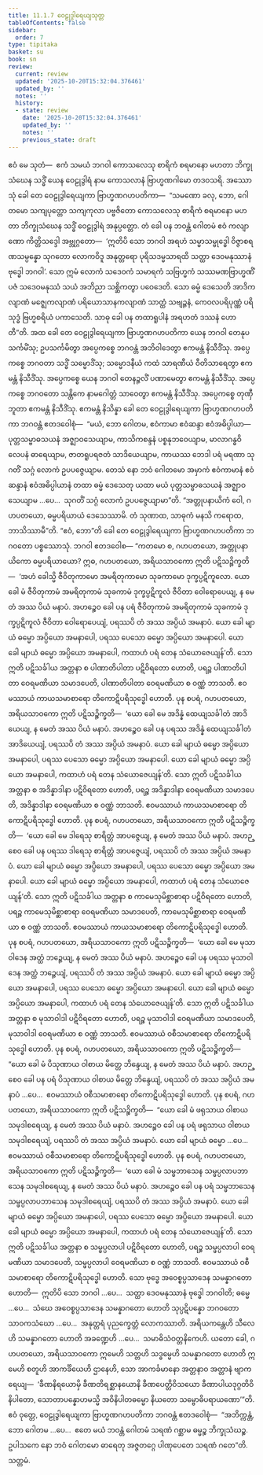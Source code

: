 ```yaml
---
title: 11.1.7 ဝေဠုဒွါရေယျသုတ္တ
tableOfContents: false
sidebar:
  order: 7
type: tipitaka
basket: su
book: sn
review:
  current: review
  updated: '2025-10-20T15:32:04.376461'
  updated_by: ''
  notes: ''
  history:
  - state: review
    date: '2025-10-20T15:32:04.376461'
    updated_by: ''
    notes: ''
    previous_state: draft
---
```



<DynamicBreadcrumb />


<ReviewStatus review={frontmatter.review} showDetails={true} />

<HypothesisAnnotation frontmatter={frontmatter} />

<Division number="1003" book="sn" e="ch" v="18" p="430">

<Paragraph number="1831" book="sn">
ဧဝံ မေ သုတံ—  ဧကံ သမယံ ဘဂဝါ ကောသလေသု စာရိကံ စရမာနော မဟတာ ဘိက္ခုသံဃေန သဒ္ဓိံ ယေန ဝေဠုဒွါရံ နာမ ကောသလာနံ ဗြာဟ္မဏဂါမော တဒဝသရိ. အဿောသုံ ခေါ တေ ဝေဠုဒွါရေယျကာ ဗြာဟ္မဏဂဟပတိကာ—  “သမဏော ခလု, ဘော, ဂေါတမော သကျပုတ္တော သကျကုလာ ပဗ္ဗဇိတော ကောသလေသု စာရိကံ စရမာနော မဟတာ ဘိက္ခုသံဃေန သဒ္ဓိံ ဝေဠုဒွါရံ အနုပ္ပတ္တော. တံ ခေါ ပန ဘဝန္တံ ဂေါတမံ ဧဝံ ကလျာဏော ကိတ္တိသဒ္ဒေါ အဗ္ဘုဂ္ဂတော—  ‘ဣတိပိ သော ဘဂဝါ အရဟံ သမ္မာသမ္ဗုဒ္ဓေါ ဝိဇ္ဇာစရဏသမ္ပန္နော သုဂတော လောကဝိဒူ အနုတ္တရော ပုရိသဒမ္မသာရထိ သတ္ထာ ဒေဝမနုဿာနံ ဗုဒ္ဓေါ ဘဂဝါ’. သော ဣမံ လောကံ သဒေဝကံ သမာရကံ သဗြဟ္မကံ သဿမဏဗြာဟ္မဏိံ ပဇံ သဒေဝမနုဿံ သယံ အဘိညာ သစ္ဆိကတွာ ပဝေဒေတိ. သော ဓမ္မံ ဒေသေတိ အာဒိကလျာဏံ မဇ္ဈေကလျာဏံ ပရိယောသာနကလျာဏံ သာတ္ထံ သဗျဉ္ဇနံ, ကေဝလပရိပုဏ္ဏံ ပရိသုဒ္ဓံ ဗြဟ္မစရိယံ ပကာသေတိ. သာဓု ခေါ ပန တထာရူပါနံ အရဟတံ ဒဿနံ ဟောတီ”တိ.
</Paragraph>

<Paragraph number="1832" book="sn">
အထ ခေါ တေ ဝေဠုဒွါရေယျကာ ဗြာဟ္မဏဂဟပတိကာ ယေန ဘဂဝါ တေနုပသင်္ကမိံသု; ဥပသင်္ကမိတွာ အပ္ပေကစ္စေ ဘဂဝန္တံ အဘိဝါဒေတွာ ဧကမန္တံ နိသီဒိံသု. အပ္ပေကစ္စေ ဘဂဝတာ သဒ္ဓိံ သမ္မောဒိံသု; သမ္မောဒနီယံ ကထံ သာရဏီယံ ဝီတိသာရေတွာ ဧကမန္တံ နိသီဒိံသု. အပ္ပေကစ္စေ ယေန ဘဂဝါ တေနဉ္ဇလိံ ပဏာမေတွာ ဧကမန္တံ နိသီဒိံသု. အပ္ပေကစ္စေ ဘဂဝတော သန္တိကေ နာမဂေါတ္တံ သာဝေတွာ ဧကမန္တံ နိသီဒိံသု. အပ္ပေကစ္စေ တုဏှီဘူတာ ဧကမန္တံ နိသီဒိံသု. ဧကမန္တံ နိသိန္နာ ခေါ တေ ဝေဠုဒွါရေယျကာ ဗြာဟ္မဏဂဟပတိကာ ဘဂဝန္တံ ဧတဒဝေါစုံ—  “မယံ, ဘော ဂေါတမ, ဧဝံကာမာ ဧဝံဆန္ဒာ ဧဝံအဓိပ္ပါယာ—  ပုတ္တသမ္ဗာဓသယနံ အဇ္ဈာဝသေယျာမ, ကာသိကစန္ဒနံ ပစ္စနုဘဝေယျာမ, မာလာဂန္ဓဝိလေပနံ ဓာရေယျာမ, ဇာတရူပရဇတံ သာဒိယေယျာမ, ကာယဿ ဘေဒါ ပရံ မရဏာ သုဂတိံ သဂ္ဂံ လောကံ ဥပပဇ္ဇေယျာမ. တေသံ နော ဘဝံ ဂေါတမော အမှာကံ ဧဝံကာမာနံ ဧဝံဆန္ဒာနံ ဧဝံအဓိပ္ပါယာနံ တထာ ဓမ္မံ ဒေသေတု ယထာ မယံ ပုတ္တသမ္ဗာဓသယနံ အဇ္ဈာဝသေယျာမ …ပေ…  သုဂတိံ သဂ္ဂံ လောကံ ဥပပဇ္ဇေယျာမာ”တိ.
</Paragraph>

<Paragraph number="1833" book="sn">
“အတ္တုပနာယိကံ ဝေါ, ဂဟပတယော, ဓမ္မပရိယာယံ ဒေသေဿာမိ. တံ သုဏာထ, သာဓုကံ မနသိ ကရောထ, ဘာသိဿာမီ”တိ. “ဧဝံ, ဘော”တိ ခေါ တေ ဝေဠုဒွါရေယျကာ ဗြာဟ္မဏဂဟပတိကာ ဘဂဝတော ပစ္စဿောသုံ. ဘဂဝါ ဧတဒဝေါစ—
</Paragraph>

<Paragraph number="1834" book="sn">
“ကတမော စ, ဂဟပတယော, အတ္တုပနာယိကော ဓမ္မပရိယာယော? ဣဓ, ဂဟပတယော, အရိယသာဝကော ဣတိ ပဋိသဉ္စိက္ခတိ—  ‘အဟံ ခေါသ္မိ ဇီဝိတုကာမော အမရိတုကာမော သုခကာမော ဒုက္ခပ္ပဋိကူလော. ယော ခေါ မံ ဇီဝိတုကာမံ အမရိတုကာမံ သုခကာမံ ဒုက္ခပ္ပဋိကူလံ ဇီဝိတာ ဝေါရောပေယျ, န မေတံ အဿ ပိယံ မနာပံ. အဟဉ္စေဝ ခေါ ပန ပရံ ဇီဝိတုကာမံ အမရိတုကာမံ သုခကာမံ ဒုက္ခပ္ပဋိကူလံ ဇီဝိတာ ဝေါရောပေယျံ, ပရဿပိ တံ အဿ အပ္ပိယံ အမနာပံ. ယော ခေါ မျာယံ ဓမ္မော အပ္ပိယော အမနာပေါ, ပရဿ ပေသော ဓမ္မော အပ္ပိယော အမနာပေါ. ယော ခေါ မျာယံ ဓမ္မော အပ္ပိယော အမနာပေါ, ကထာဟံ ပရံ တေန သံယောဇေယျန်’တိ. သော ဣတိ ပဋိသင်္ခါယ အတ္တနာ စ ပါဏာတိပါတာ ပဋိဝိရတော ဟောတိ, ပရဉ္စ ပါဏာတိပါတာ ဝေရမဏိယာ သမာဒပေတိ, ပါဏာတိပါတာ ဝေရမဏိယာ စ ဝဏ္ဏံ ဘာသတိ. ဧဝမဿာယံ ကာယသမာစာရော တိကောဋိပရိသုဒ္ဓေါ ဟောတိ.
</Paragraph>

<Paragraph number="1835" book="sn">
ပုန စပရံ, ဂဟပတယော, အရိယသာဝကော ဣတိ ပဋိသဉ္စိက္ခတိ—  ‘ယော ခေါ မေ အဒိန္နံ ထေယျသင်္ခါတံ အာဒိယေယျ, န မေတံ အဿ ပိယံ မနာပံ. အဟဉ္စေဝ ခေါ ပန ပရဿ အဒိန္နံ ထေယျသင်္ခါတံ အာဒိယေယျံ, ပရဿပိ တံ အဿ အပ္ပိယံ အမနာပံ. ယော ခေါ မျာယံ ဓမ္မော အပ္ပိယော အမနာပေါ, ပရဿ ပေသော ဓမ္မော အပ္ပိယော အမနာပေါ. ယော ခေါ မျာယံ ဓမ္မော အပ္ပိယော အမနာပေါ, ကထာဟံ ပရံ တေန သံယောဇေယျန်’တိ. သော ဣတိ ပဋိသင်္ခါယ အတ္တနာ စ အဒိန္နာဒါနာ ပဋိဝိရတော ဟောတိ, ပရဉ္စ အဒိန္နာဒါနာ ဝေရမဏိယာ သမာဒပေတိ, အဒိန္နာဒါနာ ဝေရမဏိယာ စ ဝဏ္ဏံ ဘာသတိ. ဧဝမဿာယံ ကာယသမာစာရော တိကောဋိပရိသုဒ္ဓေါ ဟောတိ.
</Paragraph>

<Paragraph number="1836" book="sn">
ပုန စပရံ, ဂဟပတယော, အရိယသာဝကော ဣတိ ပဋိသဉ္စိက္ခတိ—  ‘ယော ခေါ မေ ဒါရေသု စာရိတ္တံ အာပဇ္ဇေယျ, န မေတံ အဿ ပိယံ မနာပံ. အဟဉ္စေဝ ခေါ ပန ပရဿ ဒါရေသု စာရိတ္တံ အာပဇ္ဇေယျံ, ပရဿပိ တံ အဿ အပ္ပိယံ အမနာပံ. ယော ခေါ မျာယံ ဓမ္မော အပ္ပိယော အမနာပေါ, ပရဿ ပေသော ဓမ္မော အပ္ပိယော အမနာပေါ. ယော ခေါ မျာယံ ဓမ္မော အပ္ပိယော အမနာပေါ, ကထာဟံ ပရံ တေန သံယောဇေယျန်’တိ. သော ဣတိ ပဋိသင်္ခါယ အတ္တနာ စ ကာမေသုမိစ္ဆာစာရာ ပဋိဝိရတော ဟောတိ, ပရဉ္စ ကာမေသုမိစ္ဆာစာရာ ဝေရမဏိယာ သမာဒပေတိ, ကာမေသုမိစ္ဆာစာရာ ဝေရမဏိယာ စ ဝဏ္ဏံ ဘာသတိ. ဧဝမဿာယံ ကာယသမာစာရော တိကောဋိပရိသုဒ္ဓေါ ဟောတိ.
</Paragraph>

<Paragraph number="1837" book="sn">
ပုန စပရံ, ဂဟပတယော, အရိယသာဝကော ဣတိ ပဋိသဉ္စိက္ခတိ—  ‘ယော ခေါ မေ မုသာဝါဒေန အတ္ထံ ဘဉ္ဇေယျ, န မေတံ အဿ ပိယံ မနာပံ. အဟဉ္စေဝ ခေါ ပန ပရဿ မုသာဝါဒေန အတ္ထံ ဘဉ္ဇေယျံ, ပရဿပိ တံ အဿ အပ္ပိယံ အမနာပံ. ယော ခေါ မျာယံ ဓမ္မော အပ္ပိယော အမနာပေါ, ပရဿ ပေသော ဓမ္မော အပ္ပိယော အမနာပေါ. ယော ခေါ မျာယံ ဓမ္မော အပ္ပိယော အမနာပေါ, ကထာဟံ ပရံ တေန သံယောဇေယျန်’တိ. သော ဣတိ ပဋိသင်္ခါယ အတ္တနာ စ မုသာဝါဒါ ပဋိဝိရတော ဟောတိ, ပရဉ္စ မုသာဝါဒါ ဝေရမဏိယာ သမာဒပေတိ, မုသာဝါဒါ ဝေရမဏိယာ စ ဝဏ္ဏံ ဘာသတိ. ဧဝမဿာယံ ဝစီသမာစာရော တိကောဋိပရိသုဒ္ဓေါ ဟောတိ.
</Paragraph>

<Paragraph number="1838" book="sn">
ပုန စပရံ, ဂဟပတယော, အရိယသာဝကော ဣတိ ပဋိသဉ္စိက္ခတိ—  “ယော ခေါ မံ ပိသုဏာယ ဝါစာယ မိတ္တေ ဘိန္ဒေယျ, န မေတံ အဿ ပိယံ မနာပံ. အဟဉ္စေဝ ခေါ ပန ပရံ ပိသုဏာယ ဝါစာယ မိတ္တေ ဘိန္ဒေယျံ, ပရဿပိ တံ အဿ အပ္ပိယံ အမနာပံ …ပေ…  ဧဝမဿာယံ ဝစီသမာစာရော တိကောဋိပရိသုဒ္ဓေါ ဟောတိ.
</Paragraph>

<Paragraph number="1839" book="sn">
ပုန စပရံ, ဂဟပတယော, အရိယသာဝကော ဣတိ ပဋိသဉ္စိက္ခတိ—  “ယော ခေါ မံ ဖရုသာယ ဝါစာယ သမုဒါစရေယျ, န မေတံ အဿ ပိယံ မနာပံ. အဟဉ္စေဝ ခေါ ပန ပရံ ဖရုသာယ ဝါစာယ သမုဒါစရေယျံ, ပရဿပိ တံ အဿ အပ္ပိယံ အမနာပံ. ယော ခေါ မျာယံ ဓမ္မော …ပေ…  ဧဝမဿာယံ ဝစီသမာစာရော တိကောဋိပရိသုဒ္ဓေါ ဟောတိ.
</Paragraph>

<Paragraph number="1840" book="sn">
ပုန စပရံ, ဂဟပတယော, အရိယသာဝကော ဣတိ ပဋိသဉ္စိက္ခတိ—  ‘ယော ခေါ မံ သမ္ဖဘာသေန သမ္ဖပ္ပလာပဘာသေန သမုဒါစရေယျ, န မေတံ အဿ ပိယံ မနာပံ. အဟဉ္စေဝ ခေါ ပန ပရံ သမ္ဖဘာသေန သမ္ဖပ္ပလာပဘာသေန သမုဒါစရေယျံ, ပရဿပိ တံ အဿ အပ္ပိယံ အမနာပံ. ယော ခေါ မျာယံ ဓမ္မော အပ္ပိယော အမနာပေါ, ပရဿ ပေသော ဓမ္မော အပ္ပိယော အမနာပေါ. ယော ခေါ မျာယံ ဓမ္မော အပ္ပိယော အမနာပေါ, ကထာဟံ ပရံ တေန သံယောဇေယျန်’တိ. သော ဣတိ ပဋိသင်္ခါယ အတ္တနာ စ သမ္ဖပ္ပလာပါ ပဋိဝိရတော ဟောတိ, ပရဉ္စ သမ္ဖပ္ပလာပါ ဝေရမဏိယာ သမာဒပေတိ, သမ္ဖပ္ပလာပါ ဝေရမဏိယာ စ ဝဏ္ဏံ ဘာသတိ. ဧဝမဿာယံ ဝစီသမာစာရော တိကောဋိပရိသုဒ္ဓေါ ဟောတိ.
</Paragraph>

<Paragraph number="1841" book="sn">
သော ဗုဒ္ဓေ အဝေစ္စပ္ပသာဒေန သမန္နာဂတော ဟောတိ—  ဣတိပိ သော ဘဂဝါ …ပေ…  သတ္ထာ ဒေဝမနုဿာနံ ဗုဒ္ဓေါ ဘဂဝါတိ; ဓမ္မေ …ပေ…  သံဃေ အဝေစ္စပ္ပသာဒေန သမန္နာဂတော ဟောတိ သုပ္ပဋိပန္နော ဘဂဝတော သာဝကသံဃော …ပေ…  အနုတ္တရံ ပုညက္ခေတ္တံ လောကဿာတိ. အရိယကန္တေဟိ သီလေဟိ သမန္နာဂတော ဟောတိ အခဏ္ဍေဟိ …ပေ…  သမာဓိသံဝတ္တနိကေဟိ. ယတော ခေါ, ဂဟပတယော, အရိယသာဝကော ဣမေဟိ သတ္တဟိ သဒ္ဓမ္မေဟိ သမန္နာဂတော ဟောတိ ဣမေဟိ စတူဟိ အာကင်္ခိယေဟိ ဌာနေဟိ, သော အာကင်္ခမာနော အတ္တနာဝ အတ္တာနံ ဗျာကရေယျ—  ‘ခီဏနိရယောမှိ ခီဏတိရစ္ဆာနယောနိ ခီဏပေတ္တိဝိသယော ခီဏာပါယဒုဂ္ဂတိဝိနိပါတော, သောတာပန္နောဟမသ္မိ အဝိနိပါတဓမ္မော နိယတော သမ္ဗောဓိပရာယဏော’”တိ.
</Paragraph>

<Paragraph number="1842" book="sn">
ဧဝံ ဝုတ္တေ, ဝေဠုဒွါရေယျကာ ဗြာဟ္မဏဂဟပတိကာ ဘဂဝန္တံ ဧတဒဝေါစုံ—  “အဘိက္ကန္တံ, ဘော ဂေါတမ …ပေ…  ဧတေ မယံ ဘဝန္တံ ဂေါတမံ သရဏံ ဂစ္ဆာမ ဓမ္မဉ္စ ဘိက္ခုသံဃဉ္စ. ဥပါသကေ နော ဘဝံ ဂေါတမော ဓာရေတု အဇ္ဇတဂ္ဂေ ပါဏုပေတေ သရဏံ ဂတေ”တိ.

</Paragraph>
</Division>

<Paragraph number="1843" type="center" book="sn">
သတ္တမံ.
</Paragraph>